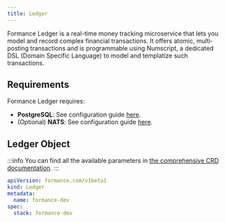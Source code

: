 ```yaml
---
title: Ledger
---
```

Formance Ledger is a real-time money tracking microservice that lets you model and record complex financial transactions. It offers atomic, multi-posting transactions and is programmable using Numscript, a dedicated DSL (Domain Specific Language) to model and templatize such transactions.

## Requirements

Formance Ledger requires:
- **PostgreSQL**: See configuration guide [here](/next/operator/infra/postgres).
- (Optional) **NATS**: See configuration guide [here](/next/operator/infra/nats).

## Ledger Object

:::info
You can find all the available parameters in [the comprehensive CRD documentation](/next/operator/crd#gateway).
:::

```yaml
apiVersion: formance.com/v1beta1
kind: Ledger
metadata:
  name: formance-dev
spec:
  stack: formance-dev
```
